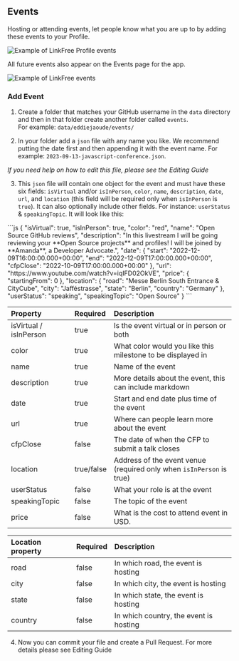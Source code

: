 
## Events

Hosting or attending events, let people know what you are up to by adding these events to your Profile.

![Example of LinkFree Profile events](https://user-images.githubusercontent.com/624760/209358132-0a3e20a8-a996-4a9f-b9c3-90d3056d2cf3.png)

All future events also appear on the Events page for the app.

![Example of LinkFree events](https://user-images.githubusercontent.com/624760/209358117-84f3d893-065e-4ff3-a5e7-6533752306c5.png)

### Add Event

1. Create a folder that matches your GitHub username in the `data` directory and then in that folder create another folder called `events`.  
   For example: `data/eddiejaoude/events/`

2. In your folder add a `json` file with any name you like. We recommend putting the date first and then appending it with the event name. 
   For example: `2023-09-13-javascript-conference.json`.

_If you need help on how to edit this file, please see the <Link href="/docs/how-to-guides/editing">Editing Guide</Link>_

3. This `json` file will contain one object for the event and must have these six fields: `isVirtual` and/or `isInPerson`, `color`, `name`, `description`, `date`, `url`, and `location` (this field will be required only when `isInPerson` is `true`). 
   It can also optionally include other fields. For instance: `userStatus` & `speakingTopic`. It will look like this:

<ClipboardCopy>
```js
{
  "isVirtual": true,
  "isInPerson": true,
  "color": "red",
  "name": "Open Source GitHub reviews",
  "description": "In this livestream I will be going reviewing your **Open Source projects** and profiles! I will be joined by **Amanda**, a Developer Advocate.",
  "date": {
    "start": "2022-12-09T16:00:00.000+00:00",
    "end": "2022-12-09T17:00:00.000+00:00",
    "cfpClose": "2022-10-09T17:00:00.000+00:00"
  },
  "url": "https://www.youtube.com/watch?v=iqIFD02OkVE",
  "price": {
    "startingFrom": 0
  },
  "location": {
    "road": "Messe Berlin South Entrance & CityCube",
    "city": "Jafféstrasse",
    "state": "Berlin",
    "country": "Germany"
  },
  "userStatus": "speaking",
  "speakingTopic": "Open Source"
}
```
</ClipboardCopy>

| Property               | Required   | Description                                                          |
| :--------------------- | :--------- | :------------------------------------------------------------------- |
| isVirtual / isInPerson | true       | Is the event virtual or in person or both                            |
| color                  | true       | What color would you like this milestone to be displayed in          |
| name                   | true       | Name of the event                                                    |
| description            | true       | More details about the event, this can include markdown              |
| date                   | true       | Start and end date plus time of the event                            |
| url                    | true       | Where can people learn more about the event                          |
| cfpClose               | false      | The date of when the CFP to submit a talk closes                     |
| location               | true/false | Address of the event venue (required only when `isInPerson` is true) |
| userStatus             | false      | What your role is at the event                                       |
| speakingTopic          | false      | The topic of the event                                               |
| price                  | false      | What is the cost to attend event in USD.                             |

| Location property | Required | Description                            |
| :---------------- | :------- | :------------------------------------- |
| road              | false    | In which road, the event is hosting    |
| city              | false    | In which city, the event is hosting    |
| state             | false    | In which state, the event is hosting   |
| country           | false    | In which country, the event is hosting |

4. Now you can commit your file and create a Pull Request. For more details please see <Link href="/docs/how-to-guides/editing">Editing Guide</Link>
   
   
